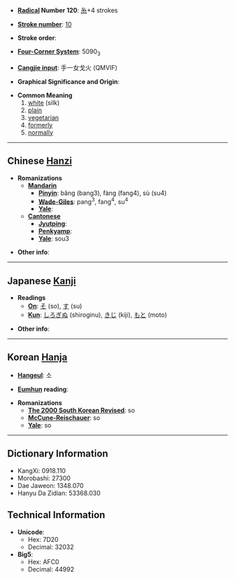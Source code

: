* '''[[Wiktionary:Chinese radical index| Radical]] Number 120''': [[Wiktionary:Chinese radical index 糸|糸]]+4 strokes

* '''[[Wiktionary:Chinese total strokes index|Stroke number]]''': [[Wiktionary:Chinese total strokes index 10|10]]

* '''Stroke order''': 

* '''[[Wiktionary:Chinese four corner index|Four-Corner System]]''': 5090<sub>3</sub>

* '''[[Wiktionary:Chinese Cangjie index|Cangjie input]]''': 手一女戈火 (QMVIF)

* '''Graphical Significance and Origin''': 

* '''Common Meaning'''
*#[[white]] (silk)
*# [[plain]]
*# [[vegetarian]]
*# [[formerly]]
*# [[normally]]

----

== Chinese [[Hanzi]] ==

* '''Romanizations'''
** '''[[Mandarin]]'''
*** '''[[Pinyin]]''': bǎng (bang3), fàng (fang4), sù (su4)
*** '''[[Wade-Giles]]''': pang<sup>3</sup>, fang<sup>4</sup>, su<sup>4</sup>
*** '''[[Yale]]''': 
** '''[[Cantonese]]'''
*** '''[[Jyutping]]''':
*** '''[[Penkyamp]]''': 
*** '''[[Yale]]''': sou3

* '''Other info''': 

----

== Japanese [[Kanji]] ==

* '''Readings'''
** '''[[On]]''': [[そ]] (so), [[す]] (su)
** '''[[Kun]]''': [[しろぎぬ]] (shiroginu), [[きじ]] (kiji), [[もと]] (moto)

* '''Other info''':  

----

== Korean [[Hanja]] ==

* '''[[Hangeul]]''': 소

* '''[[Eumhun]] reading''': 

* '''Romanizations'''
** '''[[The 2000 South Korean Revised Romanization|The 2000 South Korean Revised]]''': so
** '''[[McCune-Reischauer]]''': so
** '''[[Yale]]''': so

----

== Dictionary Information ==

* KangXi: 0918.110
* Morobashi: 27300
* Dae Jaweon: 1348.070
* Hanyu Da Zidian: 53368.030

== Technical Information ==

* '''Unicode''':
** Hex: 7D20
** Decimal: 32032
* '''Big5''':
** Hex: AFC0
** Decimal: 44992